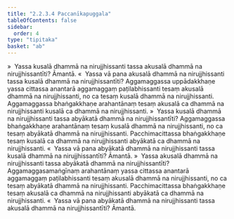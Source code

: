 ```yaml
---
title: "2.2.3.4 Paccanīkapuggala"
tableOfContents: false
sidebar:
  order: 4
type: "tipitaka"
basket: "ab"
---
```



<DynamicBreadcrumb />

<Division number="128">

<Paragraph number="560">
»  Yassa kusalā dhammā na nirujjhissanti tassa akusalā dhammā na nirujjhissantīti? Āmantā.
</Paragraph>

<Paragraph number="561">
«  Yassa vā pana akusalā dhammā na nirujjhissanti tassa kusalā dhammā na nirujjhissantīti?
</Paragraph>

<Paragraph number="562">
Aggamaggassa uppādakkhaṇe yassa cittassa anantarā aggamaggaṃ paṭilabhissanti tesaṃ akusalā dhammā na nirujjhissanti, no ca tesaṃ kusalā dhammā na nirujjhissanti. Aggamaggassa bhaṅgakkhaṇe arahantānaṃ tesaṃ akusalā ca dhammā na nirujjhissanti kusalā ca dhammā na nirujjhissanti.
</Paragraph>

<Paragraph number="563">
»  Yassa kusalā dhammā na nirujjhissanti tassa abyākatā dhammā na nirujjhissantīti?
</Paragraph>

<Paragraph number="564">
Aggamaggassa bhaṅgakkhaṇe arahantānaṃ tesaṃ kusalā dhammā na nirujjhissanti, no ca tesaṃ abyākatā dhammā na nirujjhissanti. Pacchimacittassa bhaṅgakkhaṇe tesaṃ kusalā ca dhammā na nirujjhissanti abyākatā ca dhammā na nirujjhissanti.
</Paragraph>

<Paragraph number="565">
«  Yassa vā pana abyākatā dhammā na nirujjhissanti tassa kusalā dhammā na nirujjhissantīti? Āmantā.
</Paragraph>

</Division>
<Division number="129">

<Paragraph number="566">
»  Yassa akusalā dhammā na nirujjhissanti tassa abyākatā dhammā na nirujjhissantīti?
</Paragraph>

<Paragraph number="567">
Aggamaggasamaṅgīnaṃ arahantānaṃ yassa cittassa anantarā aggamaggaṃ paṭilabhissanti tesaṃ akusalā dhammā na nirujjhissanti, no ca tesaṃ abyākatā dhammā na nirujjhissanti. Pacchimacittassa bhaṅgakkhaṇe tesaṃ akusalā ca dhammā na nirujjhissanti abyākatā ca dhammā na nirujjhissanti.
</Paragraph>

<Paragraph number="568">
«  Yassa vā pana abyākatā dhammā na nirujjhissanti tassa akusalā dhammā na nirujjhissantīti? Āmantā.
</Paragraph>
</Division>